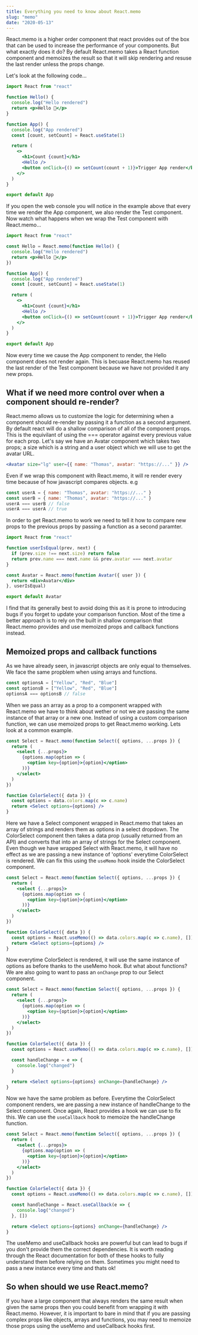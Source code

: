 ```yaml
---
title: Everything you need to know about React.memo
slug: "memo"
date: "2020-05-13"
---
```



React.memo is a higher order component that react provides out of the box that can be
used to increase the performance of your components. But what exactly does it do?
By default React.memo takes a React function component and memoizes the result so that
it will skip rendering and resuse the last render unless the props change.

Let's look at the following code...

```jsx
import React from "react"

function Hello() {
  console.log("Hello rendered")
  return <p>Hello 👋</p>
}

function App() {
  console.log("App rendered")
  const [count, setCount] = React.useState(1)

  return (
    <>
      <h1>Count {count}</h1>
      <Hello />
      <button onClick={() => setCount(count + 1)}>Trigger App render</button>
    </>
  )
}

export default App
```

<Example01 />

If you open the web console you will notice in the example above that every time we render the App
component, we also render the Test component. Now watch what happens when we wrap the Test
component with React.memo...

```jsx
import React from "react"

const Hello = React.memo(function Hello() {
  console.log("Hello rendered")
  return <p>Hello 👋</p>
})

function App() {
  console.log("App rendered")
  const [count, setCount] = React.useState(1)

  return (
    <>
      <h1>Count {count}</h1>
      <Hello />
      <button onClick={() => setCount(count + 1)}>Trigger App render</button>
    </>
  )
}

export default App
```

<Example02 />

Now every time we cause the App component to render, the Hello component does not render again.
This is becuase React.memo has reused the last render of the Test component because we have not
provided it any new props.

## What if we need more control over when a component should re-render?

React.memo allows us to customize the logic for determining when a component should
re-render by passing it a function as a second argument. By default react will do a shallow comparison of all
of the component props. This is the equivilant of using the === operator against every previous
value for each prop. Let's say we have an Avatar component which takes two props; a size which is
a string and a user object which we will use to get the avatar URL.

```jsx
<Avatar size="lg" user={{ name: "Thomas", avatar: "https://..." }} />
```

Even if we wrap this component with React.memo, it will re render every time because of
how javascript compares objects. e.g

```js
const userA = { name: "Thomas", avatar: "https://..." }
const userB = { name: "Thomas", avatar: "https://..." }
userA === userB // false
userA === userA // true
```

In order to get React.memo to work we need to tell it how to compare new props to the
previous props by passing a function as a second paramter.

```jsx
import React from "react"

function userIsEqual(prev, next) {
  if (prev.size !== next.size) return false
  return prev.name === next.name && prev.avatar === next.avatar
}

const Avatar = React.memo(function Avatar({ user }) {
  return <div>Avatar</div>
}, userIsEqual)

export default Avatar
```

I find that its generally best to avoid doing this as it is prone to introducing bugs if you forget
to update your comparison function. Most of the time a better approach is to rely on the built in
shallow comparison that React.memo provides and use memoized props and callback functions instead.

## Memoized props and callback functions

As we have already seen, in javascript objects are only equal to themselves. We face the same
propblem when using arrays and functions.

```js
const optionsA = ["Yellow", "Red", "Blue"]
const optionsB = ["Yellow", "Red", "Blue"]
optionsA === optionsB // false
```

When we pass an array as a prop to a component wrapped with React.memo we have to think about
wether or not we are passing the same instance of that array or a new one. Instead of using a
custom comparison function, we can use memoized props to get React.memo working. Lets look at
a common example.

```jsx
const Select = React.memo(function Select({ options, ...props }) {
  return (
    <select {...props}>
      {options.map(option => (
        <option key={option}>{option}</option>
      ))}
    </select>
  )
})

function ColorSelect({ data }) {
  const options = data.colors.map(c => c.name)
  return <Select options={options} />
}
```

Here we have a Select component wrapped in React.memo that takes an array of strings and renders
them as options in a select dropdown. The ColorSelect component then takes a data prop (usually
returned from an API) and converts that into an array of strings for the Select component. Even
though we have wrapped Select with React.memo, it will have no effect as we are passing a new
instance of 'options' everytime ColorSelect is rendered. We can fix this using the `useMemo`
hook inside the ColorSelect component.

```jsx
const Select = React.memo(function Select({ options, ...props }) {
  return (
    <select {...props}>
      {options.map(option => (
        <option key={option}>{option}</option>
      ))}
    </select>
  )
})

function ColorSelect({ data }) {
  const options = React.useMemo(() => data.colors.map(c => c.name), [])
  return <Select options={options} />
}
```

Now everytime ColorSelect is rendered, it will use the same instance of options as before thanks
to the useMemo hook. But what about functions? We are also going to want to pass an `onChange`
prop to our Select component.

```jsx
const Select = React.memo(function Select({ options, ...props }) {
  return (
    <select {...props}>
      {options.map(option => (
        <option key={option}>{option}</option>
      ))}
    </select>
  )
})

function ColorSelect({ data }) {
  const options = React.useMemo(() => data.colors.map(c => c.name), [])

  const handleChange = e => {
    console.log("changed")
  }

  return <Select options={options} onChange={handleChange} />
}
```

Now we have the same problem as before. Everytime the ColorSelect component renders, we are
passing a new instance of handleChange to the Select component. Once again, React provides a
hook we can use to fix this. We can use the `useCallback` hook to memoize the handleChange
function.

```jsx
const Select = React.memo(function Select({ options, ...props }) {
  return (
    <select {...props}>
      {options.map(option => (
        <option key={option}>{option}</option>
      ))}
    </select>
  )
})

function ColorSelect({ data }) {
  const options = React.useMemo(() => data.colors.map(c => c.name), [])

  const handleChange = React.useCallback(e => {
    console.log("changed")
  }, [])

  return <Select options={options} onChange={handleChange} />
}
```

The useMemo and useCallback hooks are powerful but can lead to bugs if you don't provide
them the correct dependencies. It is worth reading through the React documentation for both
of these hooks to fully understand them before relying on them. Sometimes you might need to
pass a new instance every time and thats ok!

## So when should we use React.memo?

If you have a large component that always renders the same result when given the same props
then you could benefit from wrapping it with React.memo. However, it is important to bare in mind
that if you are passing complex props like objects, arrays and functions, you may need to memoize
those props using the useMemo and useCallback hooks first.
